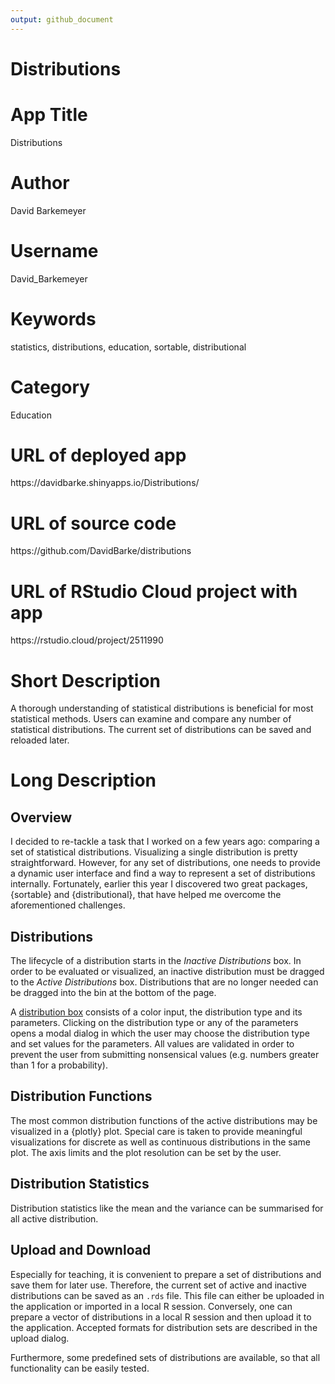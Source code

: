 ```yaml
---
output: github_document
---
```


# Distributions

# App Title

Distributions

# Author

David Barkemeyer

# Username

David_Barkemeyer

# Keywords

statistics, distributions, education, sortable, distributional

# Category

Education

# URL of deployed app

https://davidbarke.shinyapps.io/Distributions/

# URL of source code

https://github.com/DavidBarke/distributions

# URL of RStudio Cloud project with app

https://rstudio.cloud/project/2511990

# Short Description

A thorough understanding of statistical distributions is beneficial for most statistical methods. Users can examine and compare any number of statistical distributions. The current set of distributions can be saved and reloaded later.

# Long Description

## Overview

I decided to re-tackle a task that I worked on a few years ago: comparing a set of statistical distributions. Visualizing a single distribution is pretty straightforward. However, for any set of distributions, one needs to provide a dynamic user interface and find a way to represent a set of distributions internally. Fortunately, earlier this year I discovered two great packages, {sortable} and {distributional}, that have helped me overcome the aforementioned challenges.

## Distributions

The lifecycle of a distribution starts in the *Inactive Distributions* box. In order to be evaluated or visualized, an inactive distribution must be dragged to the *Active Distributions* box. Distributions that are no longer needed can be dragged into the bin at the bottom of the page.

A [distribution box](https://github.com/DavidBarke/distributions/blob/main/modules/distribution_box.R) consists of a color input, the distribution type and its parameters. Clicking on the distribution type or any of the parameters opens a modal dialog in which the user may choose the distribution type and set values for the parameters. All values are validated in order to prevent the user from submitting nonsensical values (e.g. numbers greater than 1 for a probability).

## Distribution Functions

The most common distribution functions of the active distributions may be visualized in a {plotly} plot. Special care is taken to provide meaningful visualizations for discrete as well as continuous distributions in the same plot. The axis limits and the plot resolution can be set by the user.

## Distribution Statistics

Distribution statistics like the mean and the variance can be summarised for all active distribution.

## Upload and Download

Especially for teaching, it is convenient to prepare a set of distributions and save them for later use. Therefore, the current set of active and inactive distributions can be saved as an `.rds` file. This file can either be uploaded in the application or imported in a local R session. Conversely, one can prepare a vector of distributions in a local R session and then upload it to the application. Accepted formats for distribution sets are described in the upload dialog.

Furthermore, some predefined sets of distributions are available, so that all functionality can be easily tested. 









